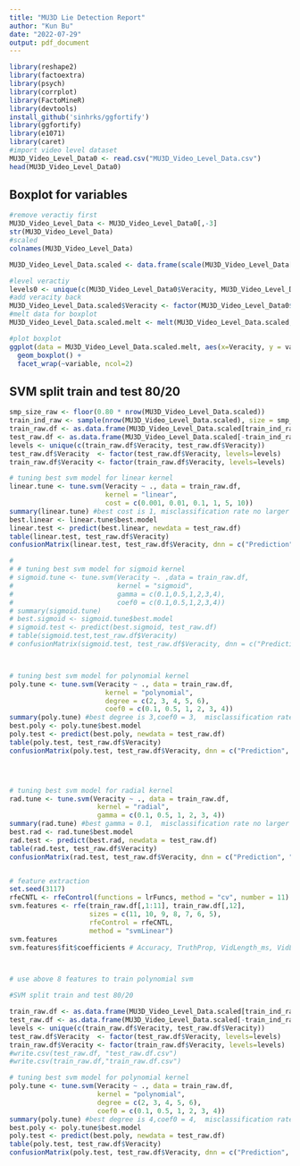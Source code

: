 ```yaml
---
title: "MU3D Lie Detection Report"
author: "Kun Bu"
date: "2022-07-29"
output: pdf_document
---
```


```r
library(reshape2)
library(factoextra)
library(psych)
library(corrplot)
library(FactoMineR)
library(devtools)
install_github('sinhrks/ggfortify')
library(ggfortify)
library(e1071)
library(caret)
#import video level dataset
MU3D_Video_Level_Data0 <- read.csv("MU3D_Video_Level_Data.csv")
head(MU3D_Video_Level_Data0)
```

## Boxplot for variables 
```r
#remove veractiy first
MU3D_Video_Level_Data <- MU3D_Video_Level_Data0[,-3]
str(MU3D_Video_Level_Data)
#scaled
colnames(MU3D_Video_Level_Data)

MU3D_Video_Level_Data.scaled <- data.frame(scale(MU3D_Video_Level_Data[,-c(1,13)]))

#level veractiy
levels0 <- unique(c(MU3D_Video_Level_Data0$Veracity, MU3D_Video_Level_Data0$Veracity))
#add veracity back
MU3D_Video_Level_Data.scaled$Veracity <- factor(MU3D_Video_Level_Data0$Veracity,levels = levels0)
#melt data for boxplot
MU3D_Video_Level_Data.scaled.melt <- melt(MU3D_Video_Level_Data.scaled, id.var = "Veracity")

#plot boxplot
ggplot(data = MU3D_Video_Level_Data.scaled.melt, aes(x=Veracity, y = value))+
  geom_boxplot() + 
  facet_wrap(~variable, ncol=2)

```


## SVM split train and test 80/20

```r
smp_size_raw <- floor(0.80 * nrow(MU3D_Video_Level_Data.scaled))
train_ind_raw <- sample(nrow(MU3D_Video_Level_Data.scaled), size = smp_size_raw)
train_raw.df <- as.data.frame(MU3D_Video_Level_Data.scaled[train_ind_raw, ])
test_raw.df <- as.data.frame(MU3D_Video_Level_Data.scaled[-train_ind_raw, ])
levels <- unique(c(train_raw.df$Veracity, test_raw.df$Veracity))
test_raw.df$Veracity  <- factor(test_raw.df$Veracity, levels=levels)
train_raw.df$Veracity <- factor(train_raw.df$Veracity, levels=levels)

# tuning best svm model for linear kernel
linear.tune <- tune.svm(Veracity ~ ., data = train_raw.df,
                        kernel = "linear",
                        cost = c(0.001, 0.01, 0.1, 1, 5, 10))
summary(linear.tune) #best cost is 1, misclassification rate no larger than 25%
best.linear <- linear.tune$best.model
linear.test <- predict(best.linear, newdata = test_raw.df)
table(linear.test, test_raw.df$Veracity)
confusionMatrix(linear.test, test_raw.df$Veracity, dnn = c("Prediction", "Reference")) # 76.6% accuracy, kappa = 0.54

# 
# # tuning best svm model for sigmoid kernel
# sigmoid.tune <- tune.svm(Veracity ~. ,data = train_raw.df,
#                          kernel = "sigmoid",
#                          gamma = c(0.1,0.5,1,2,3,4),
#                          coef0 = c(0.1,0.5,1,2,3,4))
# summary(sigmoid.tune)
# best.sigmoid <- sigmoid.tune$best.model
# sigmoid.test <- predict(best.sigmoid, test_raw.df)
# table(sigmoid.test,test_raw.df$Veracity)
# confusionMatrix(sigmoid.test, test_raw.df$Veracity, dnn = c("Prediction", "Reference")) # poor 64%, kappa= 0.27 drop this kernel



# tuning best svm model for polynomial kernel
poly.tune <- tune.svm(Veracity ~ ., data = train_raw.df,
                        kernel = "polynomial",
                        degree = c(2, 3, 4, 5, 6),
                        coef0 = c(0.1, 0.5, 1, 2, 3, 4))
summary(poly.tune) #best degree is 3,coef0 = 3,  misclassification rate no larger than 17%( better than linear kernel)
best.poly <- poly.tune$best.model
poly.test <- predict(best.poly, newdata = test_raw.df)
table(poly.test, test_raw.df$Veracity)
confusionMatrix(poly.test, test_raw.df$Veracity, dnn = c("Prediction", "Reference")) # 78.12% accuracy, kappa = 0.56




# tuning best svm model for radial kernel
rad.tune <- tune.svm(Veracity ~ ., data = train_raw.df,
                      kernel = "radial",
                      gamma = c(0.1, 0.5, 1, 2, 3, 4))
summary(rad.tune) #best gamma = 0.1,  misclassification rate no larger than 19%( better than linear kernel, but not good as polynomial)
best.rad <- rad.tune$best.model
rad.test <- predict(best.rad, newdata = test_raw.df)
table(rad.test, test_raw.df$Veracity)
confusionMatrix(rad.test, test_raw.df$Veracity, dnn = c("Prediction", "Reference")) # 79% accuracy, kappa = 0.6 


# feature extraction
set.seed(3117)
rfeCNTL <- rfeControl(functions = lrFuncs, method = "cv", number = 11)
svm.features <- rfe(train_raw.df[,1:11], train_raw.df[,12],
                    sizes = c(11, 10, 9, 8, 7, 6, 5),
                    rfeControl = rfeCNTL,
                    method = "svmLinear")
svm.features
svm.features$fit$coefficients # Accuracy, TruthProp, VidLength_ms, VidLength_sec, Valence 



# use above 8 features to train polynomial svm

#SVM split train and test 80/20

train_raw.df <- as.data.frame(MU3D_Video_Level_Data.scaled[train_ind_raw, c(1,4,5,7,8,12)])
test_raw.df <- as.data.frame(MU3D_Video_Level_Data.scaled[-train_ind_raw, c(1,4,5,7,8,12)])
levels <- unique(c(train_raw.df$Veracity, test_raw.df$Veracity))
test_raw.df$Veracity  <- factor(test_raw.df$Veracity, levels=levels)
train_raw.df$Veracity <- factor(train_raw.df$Veracity, levels=levels)
#write.csv(test_raw.df, "test_raw.df.csv")
#write.csv(train_raw.df,"train_raw.df.csv")

# tuning best svm model for polynomial kernel
poly.tune <- tune.svm(Veracity ~ ., data = train_raw.df,
                      kernel = "polynomial",
                      degree = c(2, 3, 4, 5, 6),
                      coef0 = c(0.1, 0.5, 1, 2, 3, 4))
summary(poly.tune) #best degree is 4,coef0 = 4,  misclassification rate no larger than 19%( better than linear kernel)
best.poly <- poly.tune$best.model
poly.test <- predict(best.poly, newdata = test_raw.df)
table(poly.test, test_raw.df$Veracity)
confusionMatrix(poly.test, test_raw.df$Veracity, dnn = c("Prediction", "Reference")) # 95.31% accuracy, kappa = 0.90

```

